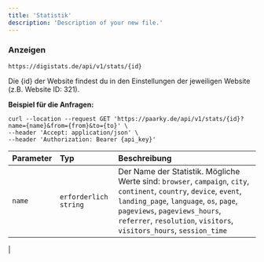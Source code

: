 ```yaml
---
title: 'Statistik'
description: 'Description of your new file.'
---
```


### Anzeigen

```
https://digistats.de/api/v1/stats/{id}
```

<Note>
Die {id} der Website findest du in den Einstellungen der jeweiligen Website (z.B. Website ID: 321).
</Note>

**Beispiel für die Anfragen:**

```
curl --location --request GET 'https://paarky.de/api/v1/stats/{id}?name={name}&from={from}&to={to}' \
--header 'Accept: application/json' \
--header 'Authorization: Bearer {api_key}'
```

| Parameter       | Typ          | Beschreibung  |
| :------------- |:-------------| :-------------|
| `name`      | `erforderlich` `string` | Der Name der Statistik. Mögliche Werte sind: `browser`, `campaign`, `city`, `continent`, `country`, `device`, `event`, `landing_page`, `language`, `os`, `page`, `pageviews`, `pageviews_hours`, `referrer`, `resolution`, `visitors`, `visitors_hours`, `session_time`
 |


